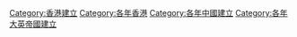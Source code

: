 [[Category:香港建立|Category:香港建立]]
[[Category:各年香港|Category:各年香港]]
[[Category:各年中國建立|Category:各年中國建立]]
[[Category:各年大英帝國建立|Category:各年大英帝國建立]]